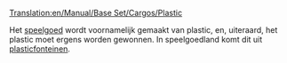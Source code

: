 [[Translation:en/Manual/Base Set/Cargos/Plastic]]

{{en/Vracht|name=Plastic
|image=PlasticFountains.png
|geproduceerd=[[nl/Manual/Base Set/Industries/Plasticfonteinen|Plasticfonteinen]]
|geaccepteerd=[[nl/Manual/Base Set/Industries/Speelgoedfabriek|Speelgoedfabriek]]
}}

Het [[nl/Manual/Base Set/Cargos/Speelgoed|speelgoed]] wordt voornamelijk gemaakt van plastic, en, uiteraard, het plastic moet ergens worden gewonnen. In speelgoedland komt dit uit [[nl/Manual/Base Set/Industries/Plasticfonteinen|plasticfonteinen]].